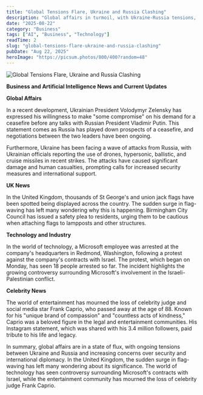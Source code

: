 ```yaml
---
title: "Global Tensions Flare, Ukraine and Russia Clashing"
description: "Global affairs in turmoil, with Ukraine-Russia tensions, UK flag surge, and Microsoft-Israel controversy."
date: "2025-08-22"
category: "Business"
tags: ["AI", "Business", "Technology"]
readTime: 2
slug: "global-tensions-flare-ukraine-and-russia-clashing"
pubDate: "Aug 22, 2025"
heroImage: "https://picsum.photos/800/400?random=48"
---
```


![Global Tensions Flare, Ukraine and Russia Clashing](https://picsum.photos/800/400?random=48)

**Business and Artificial Intelligence News and Current Updates**

**Global Affairs**

In a recent development, Ukrainian President Volodymyr Zelensky has expressed his willingness to make "some compromise" on his demand for a ceasefire before any talks with Russian President Vladimir Putin. This statement comes as Russia has played down prospects of a ceasefire, and negotiations between the two leaders have been ongoing.

Furthermore, Ukraine has been facing a wave of attacks from Russia, with Ukrainian officials reporting the use of drones, hypersonic, ballistic, and cruise missiles in recent strikes. The attacks have caused significant damage and human casualties, prompting calls for increased security measures and international support.

**UK News**

In the United Kingdom, thousands of St George's and union jack flags have been spotted being displayed across the country. The sudden surge in flag-waving has left many wondering why this is happening. Birmingham City Council has issued a safety plea to residents, urging them to be cautious when attaching flags to lampposts and other structures.

**Technology and Industry**

In the world of technology, a Microsoft employee was arrested at the company's headquarters in Redmond, Washington, following a protest against the company's contracts with Israel. The protest, which began on Monday, has seen 18 people arrested so far. The incident highlights the growing controversy surrounding Microsoft's involvement in the Israeli-Palestinian conflict.

**Celebrity News**

The world of entertainment has mourned the loss of celebrity judge and social media star Frank Caprio, who passed away at the age of 88. Known for his "unique brand of compassion" and "countless acts of kindness," Caprio was a beloved figure in the legal and entertainment communities. His Instagram statement, which was shared with his 3.4 million followers, paid tribute to his life and legacy.

In summary, global affairs are in a state of flux, with ongoing tensions between Ukraine and Russia and increasing concerns over security and international diplomacy. In the United Kingdom, the sudden surge in flag-waving has left many wondering about its significance. The world of technology has seen controversy surrounding Microsoft's contracts with Israel, while the entertainment community has mourned the loss of celebrity judge Frank Caprio.
